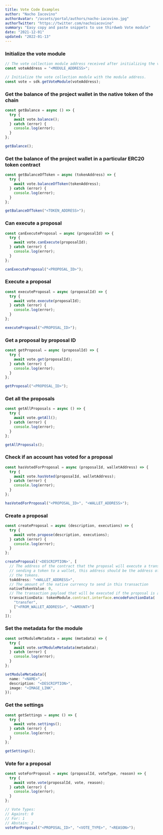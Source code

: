 ```yaml
---
title: Vote Code Examples
author: "Nacho Iacovino"
authorAvatar: "/assets/portal/authors/nacho-iacovino.jpg"
authorTwitter: "https://twitter.com/nachoiacovino"
summary: "Easy copy and paste snippets to use thirdweb Vote module"
date: "2021-12-01"
updated: "2022-01-13"
---
```


### Initialize the vote module

```ts
// The vote collection module address received after initializing the vote module on the dashboard.
const voteAddress = "<MODULE_ADDRESS>";

// Initialize the vote collection module with the module address.
const vote = sdk.getVoteModule(voteAddress);
```

### Get the balance of the project wallet in the native token of the chain

```ts
const getBalance = async () => {
  try {
    await vote.balance();
  } catch (error) {
    console.log(error);
  }
};

getBalance();
```

### Get the balance of the project wallet in a particular ERC20 token contract

```ts
const getBalanceOfToken = async (tokenAddress) => {
  try {
    await vote.balanceOfToken(tokenAddress);
  } catch (error) {
    console.log(error);
  }
};

getBalanceOfToken("<TOKEN_ADDRESS>");
```

### Can execute a proposal

```ts
const canExecuteProposal = async (proposalId) => {
  try {
    await vote.canExecute(proposalId);
  } catch (error) {
    console.log(error);
  }
};

canExecuteProposal("<PROPOSAL_ID>");
```

### Execute a proposal

```ts
const executeProposal = async (proposalId) => {
  try {
    await vote.execute(proposalId);
  } catch (error) {
    console.log(error);
  }
};

executeProposal("<PROPOSAL_ID>");
```

### Get a proposal by proposal ID

```ts
const getProposal = async (proposalId) => {
  try {
    await vote.get(proposalId);
  } catch (error) {
    console.log(error);
  }
};

getProposal("<PROPOSAL_ID>");
```

### Get all the proposals

```ts
const getAllProposals = async () => {
  try {
    await vote.getAll();
  } catch (error) {
    console.log(error);
  }
};

getAllProposals();
```

### Check if an account has voted for a proposal

```ts
const hasVotedForProposal = async (proposalId, walletAddress) => {
  try {
    await vote.hasVoted(proposalId, walletAddress);
  } catch (error) {
    console.log(error);
  }
};

hasVotedForProposal("<PROPOSAL_ID>", "<WALLET_ADDRESS>");
```

### Create a proposal

```ts
const createProposal = async (description, executions) => {
  try {
    await vote.propose(description, executions);
  } catch (error) {
    console.log(error);
  }
};

createProposal('<DESCRIPTION>', [
  // The address of the contract that the proposal will execute a transaction on. If the proposal is
  // sending a token to a wallet, this address should be the address of the wallet that will be receiving
  // the tokens.
  toAddress: "<WALLET_ADDRESS>",
  // The amount of the native currency to send in this transaction
  nativeTokenValue: 0,
  // The transaction payload that will be executed if the proposal is approved.
  transactionData: tokenModule.contract.interface.encodeFunctionData(
    "transfer",
    ["<FROM_WALLET_ADDRESS>", "<AMOUNT>"]
  )
]);
```

### Set the metadata for the module

```ts
const setModuleMetadata = async (metadata) => {
  try {
    await vote.setModuleMetadata(metadata);
  } catch (error) {
    console.log(error);
  }
};

setModuleMetadata({
  name: "<NAME>",
  description: "<DESCRIPTION>",
  image: "<IMAGE_LINK",
});
```

### Get the settings

```ts
const getSettings = async () => {
  try {
    await vote.settings();
  } catch (error) {
    console.log(error);
  }
};

getSettings();
```

### Vote for a proposal

```ts
const voteForProposal = async (proposalId, voteType, reason) => {
  try {
    await vote.vote(proposalId, vote, reason);
  } catch (error) {
    console.log(error);
  }
};

// Vote Types:
// Against: 0
// For: 1
// Abstain: 2
voteForProposal("<PROPOSAL_ID>", "<VOTE_TYPE>", "<REASON>");
```

<MdxNavigation>
  <MdxNavigationItem href="/learn/code-examples/pack" title="Pack" />
  <MdxNavigationItem href="/learn/code-examples/splits" title="Splits" next />
</MdxNavigation>
